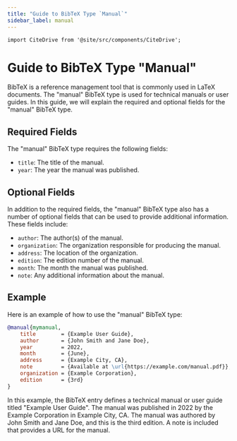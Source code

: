 ```yaml
---
title: "Guide to BibTeX Type `Manual`"
sidebar_label: manual
---
```


```mdx-code-block
import CiteDrive from '@site/src/components/CiteDrive';
```

# Guide to BibTeX Type "Manual"

BibTeX is a reference management tool that is commonly used in LaTeX documents. The "manual" BibTeX type is used for technical manuals or user guides. In this guide, we will explain the required and optional fields for the "manual" BibTeX type.

<CiteDrive/>

## Required Fields

The "manual" BibTeX type requires the following fields:

-   `title`: The title of the manual.
-   `year`: The year the manual was published.

## Optional Fields

In addition to the required fields, the "manual" BibTeX type also has a number of optional fields that can be used to provide additional information. These fields include:

-   `author`: The author(s) of the manual.
-   `organization`: The organization responsible for producing the manual.
-   `address`: The location of the organization.
-   `edition`: The edition number of the manual.
-   `month`: The month the manual was published.
-   `note`: Any additional information about the manual.

## Example

Here is an example of how to use the "manual" BibTeX type:



```bibtex
@manual{mymanual,
	title        = {Example User Guide},
	author       = {John Smith and Jane Doe},
	year         = 2022,
	month        = {June},
	address      = {Example City, CA},
	note         = {Available at \url{https://example.com/manual.pdf}},
	organization = {Example Corporation},
	edition      = {3rd}
}

```

In this example, the BibTeX entry defines a technical manual or user guide titled "Example User Guide". The manual was published in 2022 by the Example Corporation in Example City, CA. The manual was authored by John Smith and Jane Doe, and this is the third edition. A note is included that provides a URL for the manual.
